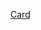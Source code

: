 {{asbox
| image     = Crystal Clear app Cardgame-3.svg
| pix       = 25
| subject   = [[卡牌游戏|电子卡牌游戏]]
| category  = 电子卡牌游戏小作品
| name      = Template:Card-videogame-stub
}}<noinclude>
[[Category:电子游戏小作品模板|Card]]
</noinclude>